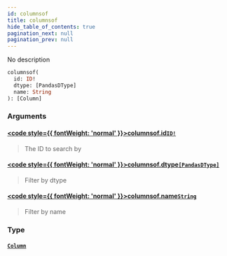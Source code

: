 ```yaml
---
id: columnsof
title: columnsof
hide_table_of_contents: true
pagination_next: null
pagination_prev: null
---
```








No description

```graphql
columnsof(
  id: ID!
  dtype: [PandasDType]
  name: String
): [Column]
```


### Arguments

#### [<code style={{ fontWeight: 'normal' }}>columnsof.<b>id</b></code>](#)<Bullet />[`ID!`](/docs/schemas/mikro/scalars/id) <Badge class="secondary" text="non-null"/> <Badge class="secondary" text="scalar"/>
> The ID to search by
> 

#### [<code style={{ fontWeight: 'normal' }}>columnsof.<b>dtype</b></code>](#)<Bullet />[`[PandasDType]`](/docs/schemas/mikro/enums/pandas-dtype) <Badge class="secondary" text="list"/> <Badge class="secondary" text="enum"/>
> Filter by dtype
> 

#### [<code style={{ fontWeight: 'normal' }}>columnsof.<b>name</b></code>](#)<Bullet />[`String`](/docs/schemas/mikro/scalars/string) <Badge class="secondary" text="scalar"/>
> Filter by name
> 

### Type

#### [`Column`](/docs/schemas/mikro/objects/column) <Badge class="secondary" text="object"/>
> 
> 





